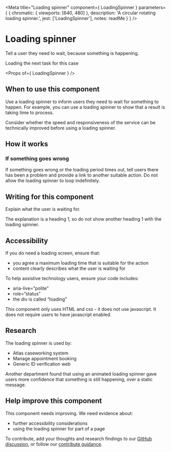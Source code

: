 
<Meta
  title="Loading spinner"
  component={ LoadingSpinner }
  parameters={ {
    chromatic: { viewports: [640, 480] },
    description: 'A circular rotating loading spinner.',
    jest: ['LoadingSpinner'],
    notes: readMe
  } }
/>

# Loading spinner

Tell a user they need to wait, because something is happening.

<Preview withToolbar>
  <Story name="Custom Text">
    <LoadingSpinner>Loading the next task for this case</LoadingSpinner>
  </Story>
</Preview>

<Props of={ LoadingSpinner } />

## When to use this component
Use a loading spinner to inform users they need to wait for something to happen. For example, you can use a loading spinner to show that a result is taking time to process.
 
Consider whether the speed and responsiveness of the service can be technically improved before using a loading spinner.

## How it works

<Preview>
  <Story name="Default Text">
    <LoadingSpinner />
  </Story>
</Preview>

### If something goes wrong
If something goes wrong or the loading period times out, tell users there has been a problem and provide a link to another suitable action. Do not allow the loading spinner to loop indefinitely. 

## Writing for this component
Explain what the user is waiting for.

The explanation is a heading 1, so do not show another heading 1 with the loading spinner.

## Accessibility

If you do need a loading screen, ensure that: 
- you agree a maximum loading time that is suitable for the action 
- content clearly describes what the user is waiting for

To help assistive technology users, ensure your code includes: 
- aria-live=”polite” 
- role=”status” 
- the div is called “loading”

This component only uses HTML and css - it does not use javascript. It does not require users to have javascript enabled.

## Research

The loading spinner is used by:
- Atlas caseworking system
- Manage appointment booking
- Generic ID verification web

Another department found that using an animated loading spinner gave users more confidence that something is still happening, over a static message.

## Help improve this component

This component needs improving. We need evidence about:
- further accessibility considerations
- using the loading spinner for part of a page

To contribute, add your thoughts and research findings to our [GitHub discussion](https://github.com/UKHomeOffice/design-system/discussions/488), or follow our [contribute guidance](https://design.homeoffice.gov.uk/contribute).